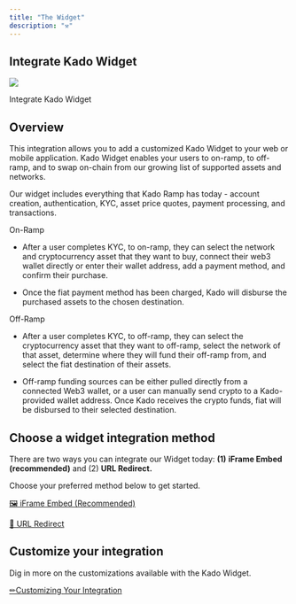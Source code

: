 ```yaml
---
title: "The Widget"
description: "⚒"
---
```


## Integrate Kado Widget

![](/images/integrations/integrate-kado/image.png)

Integrate Kado Widget

## Overview

This integration allows you to add a customized Kado Widget to your web or mobile application. Kado Widget enables your users to on-ramp, to off-ramp, and to swap on-chain from our growing list of supported assets and networks.

Our widget includes everything that Kado Ramp has today - account creation, authentication, KYC, asset price quotes, payment processing, and transactions.

On-Ramp

* After a user completes KYC, to on-ramp, they can select the network and cryptocurrency asset that they want to buy, connect their web3 wallet directly or enter their wallet address, add a payment method, and confirm their purchase.

* Once the fiat payment method has been charged, Kado will disburse the purchased assets to the chosen destination.

Off-Ramp

* After a user completes KYC, to off-ramp, they can select the cryptocurrency asset that they want to off-ramp, select the network of that asset, determine where they will fund their off-ramp from, and select the fiat destination of their assets.

* Off-ramp funding sources can be either pulled directly from a connected Web3 wallet, or a user can manually send crypto to a Kado-provided wallet address. Once Kado receives the crypto funds, fiat will be disbursed to their selected destination.

## Choose a widget integration method

There are two ways you can integrate our Widget today: **(1)** **iFrame Embed (recommended)** and (2) **URL Redirect.**

Choose your preferred method below to get started.

[🖼 iFrame Embed (Recommended)](/integrations/integrate-kado/the-widget/iframe-embed-recommended)

[🔗 URL Redirect](/integrations/integrate-kado/the-widget/new-window-tab)

## Customize your integration

Dig in more on the customizations available with the Kado Widget.

[✏Customizing Your Integration](/integrations/customizing-your-integration)